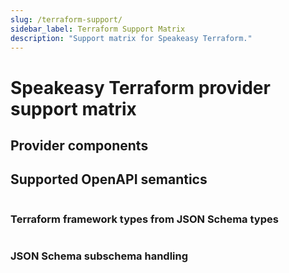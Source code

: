 ```yaml
---
slug: /terraform-support/
sidebar_label: Terraform Support Matrix
description: "Support matrix for Speakeasy Terraform."
---
```



# Speakeasy Terraform provider support matrix

## Provider components

<Table
  data={[
    {
      component: "Resource schemas",
      extension: "`x-speakeasy-entity-operation: MyEntity#create`",
      generation: "Hoists and merges JSON Schemas associated with all create, read, update, and delete operations appropriately.",
      docs: "[Docs link](/docs/terraform/entity-mapping#specify-crud-operations-for-api-endpoints)"
    },
    {
      component: "Data source schemas",
      extension: "`x-speakeasy-entity-operation: MyEntity#read`",
      generation: "Hoists and merges JSON Schemas associated with all read operations into a single data source.",
      docs: "[Docs link](/docs/terraform/entity-mapping#specify-crud-operations-for-api-endpoints)"
    },
    {
      component: "Create methods",
      extension: "`x-speakeasy-entity-operation: MyEntity#create`",
      generation: "Speakeasy generates platform connector logic to invoke all API requests and save responses to the Terraform state.",
      docs: "[Docs link](/docs/terraform/entity-mapping#specify-crud-operations-for-api-endpoints)"
    },
    {
      component: "Read methods",
      extension: "`x-speakeasy-entity-operation: MyEntity#read`",
      generation: "Speakeasy generates platform connector logic to invoke all API requests and save responses to the Terraform state. Also invoked in `CREATE` and `UPDATE` methods for additional data calls, enabling drift detection and import.",
      docs: "[Docs link](/docs/terraform/entity-mapping#specify-crud-operations-for-api-endpoints)"
    },
    {
      component: "Update methods",
      extension: "`x-speakeasy-entity-operation: MyEntity#update`",
      generation: "Speakeasy generates platform connector logic to invoke all API requests and save responses to the Terraform state. Plan modifiers force resource recreation when needed.",
      docs: "[Docs link](/docs/terraform/entity-mapping#specify-crud-operations-for-api-endpoints)"
    },
    {
      component: "Delete methods",
      extension: "`x-speakeasy-entity-operation: MyEntity#delete`",
      generation: "Speakeasy generates platform connector logic to invoke all API requests and save responses to the Terraform state.",
      docs: "[Docs link](/docs/terraform/entity-mapping#specify-crud-operations-for-api-endpoints)"
    },
    {
      component: "Plan validators",
      extension: "`x-speakeasy-plan-validators`",
      generation: "Generated when using restricted OpenAPI data types (for example, JSON fields, date fields). Also generated for specific Speakeasy extensions.",
      docs: "[Docs link](/docs/terraform/validation-dependencies#add-custom-validation-logic)"
    },
    {
      component: "Plan modifiers",
      extension: "`x-speakeasy-plan-modifiers`",
      generation: "Ensures API and `terraform state` and `terraform plan` commands have appropriate semantics, such as [diff-detection](/docs/terraform/plan-modification#suppress-unnecessary-plan-changes).",
      docs: "[Docs link](/docs/terraform/plan-modification#add-custom-plan-modification)"
    },
    {
      component: "Resource imports",
      extension: "n/a",
      generation: "Each `resource` will be inserted into the provider resource list.",
      docs: "[Docs link](/docs/terraform/configuration#custom-resources-or-data-sources)"
    }
  ]}
  columns={[
    { key: "component", header: "Provider components" },
    { key: "extension", header: "Speakeasy extension" },
    { key: "generation", header: "Speakeasy generation" },
    { key: "docs", header: "Full docs" }
  ]}
/>

## Supported OpenAPI semantics

<Table
  data={[
    {
      semantic: "Resource schemas (const)",
      support: "✅ Full support",
      comments: "When an attribute in an OpenAPI document is specified as `const`, it is removed from a Terraform schema and automatically included in requests or assumed in responses."
    },
    {
      semantic: "Resource schemas (default)",
      support: "✅ Full support",
      comments: "When an attribute specifies a default value, this value will be used whenever that attribute is not explicitly set, ensuring consistency and reliability."
    },
    {
      semantic: "Server configuration",
      support: "✅ Full support",
      comments: "The provider includes a `server_url` variable, allowing it to be used with any API server. By default, this variable is set to the first entry in the `servers` field of the OpenAPI document."
    },
    {
      semantic: "Global authentication",
      support: "✅ Full support",
      comments: "All authentication mechanisms that rely on static authorization are supported, with their values automatically configurable in the provider settings."
    },
    {
      semantic: "Query parameter serialization",
      support: "✅ Full support",
      comments: "All query parameter attributes will be available as resource or data source attributes in a Terraform-native format. Might require remapping through `x-speakeasy-match`."
    },
    {
      semantic: "Request headers",
      support: "✅ Full support",
      comments: "All request attributes will be available as resource or data source attributes in a Terraform-native format."
    },
    {
      semantic: "Multiple API requests in one CRUD step",
      support: "✅ Full support",
      comments: "For example, `create` requires two API calls."
    },
    {
      semantic: "JSON Schema `type: string`",
      support: "✅ Full support",
      comments: ""
    },
    {
      semantic: "JSON Schema `type: number`",
      support: "✅ Full support",
      comments: ""
    },
    {
      semantic: "JSON Schema `type: integer`",
      support: "✅ Full support",
      comments: ""
    },
    {
      semantic: "JSON Schema `type: boolean`",
      support: "✅ Full support",
      comments: ""
    },
    {
      semantic: "JSON Schema `type: object`",
      support: "✅ Full support",
      comments: ""
    },
    {
      semantic: "JSON Schema `type: null`",
      support: "✅ Full support",
      comments: ""
    },
    {
      semantic: "JSON Schema `required: [requiredPropertyA, ...]`",
      support: "✅ Full support",
      comments: "Combined into `Required` or `Optional` Terraform attribute modifiers."
    },
    {
      semantic: "JSON Schema `enum: [...values...]`",
      support: "✅ Full support",
      comments: "A plan validator is added to assert that only one of the predefined values is set."
    },
    {
      semantic: "JSON Schema `type: array`",
      support: "✅ Full support",
      comments: ""
    },
    {
      semantic: "JSON Schema `type: array, minItems: N`",
      support: "✅ Full support",
      comments: "A plan validator is added to ensure the Terraform `ListAttribute` has `N` items set."
    },
    {
      semantic: "JSON Schema `type: array, maxItems: J`",
      support: "✅ Full support",
      comments: "A plan validator is added to ensure the Terraform `ListAttribute` has `J` items set."
    },
    {
      semantic: "JSON Schema `type: array, uniqueItems: true`",
      support: "✅ Full support",
      comments: "A plan validator is added to ensure the Terraform `ListAttribute` has all items as unique values."
    },
    {
      semantic: "JSON Schema `type: number, format: float`",
      support: "✅ Full support",
      comments: ""
    },
    {
      semantic: "JSON Schema `type: number, format: double`",
      support: "✅ Full support",
      comments: ""
    },
    {
      semantic: "JSON Schema `type: integer, format: int32`",
      support: "✅ Full support",
      comments: ""
    },
    {
      semantic: "JSON Schema `type: integer, format: int64`",
      support: "✅ Full support",
      comments: ""
    },
    {
      semantic: "JSON Schema `type: string, format: date`",
      support: "✅ Full support",
      comments: "A plan validator is added to ensure that this string value is set to a date in the YYYY-MM-DD format."
    },
    {
      semantic: "JSON Schema `type: string, format: date-time`",
      support: "✅ Full support",
      comments: "A plan validator is added to ensure that this string value is RFC 3339-compatible."
    },
    {
      semantic: "JSON Schema `format: binary`",
      support: "✅ Full support",
      comments: "Accessible as a string attribute."
    },
    {
      semantic: "JSON Schema `nullable: true`",
      support: "✅ Full support",
      comments: "Combined into `Required` or `Optional` Terraform attribute modifiers."
    },
    {
      semantic: "JSON Schema `additionalProperties: true`",
      support: "✅ Full support",
      comments: "A free-form object without `additionalProperties: true` is treated as an empty object."
    },
    {
      semantic: "JSON Schema `additionalProperties: ${JSON Schema}`",
      support: "✅ Full support",
      comments: "Full support for defining schemas for additional properties."
    },
    {
      semantic: "JSON Schema `oneOf: [${JSON Schema}, ...]`",
      support: "✅ Full support",
      comments: "Represented as a nested object with one child attribute for each `oneOf` subschema. A plan validator is added that asserts only one child attribute can be set."
    },
    {
      semantic: "JSON Schema `anyOf: [${JSON Schema}, ...]`",
      support: "✅ Full support",
      comments: "Considered the same as `oneOf`."
    },
    {
      semantic: "JSON Schema `allOf: [${JSON Schema}, ...]`",
      support: "✅ Full support",
      comments: "Constructs an \"uber-type\" by merging the superset of all subschemas."
    },
    {
      semantic: "JSON Schema \"Any\" Type",
      support: "✅ Full support",
      comments: "Requires the `x-speakeasy-type-override: any` annotation. Used as an escape hatch."
    },
    {
      semantic: "OpenAPI `readOnly: true`",
      support: "✅ Full support",
      comments: ""
    },
    {
      semantic: "OpenAPI `writeOnly: true`",
      support: "✅ Full support",
      comments: ""
    },
    {
      semantic: "Example generation",
      support: "✅ Full support",
      comments: "Propagates `example` and `examples` into generated Terraform resource examples. Uses a type-appropriate value for other cases."
    },
    {
      semantic: "Operation-specific authentication",
      support: "⚠️ Partial support",
      comments: "Speakeasy doesn't support overriding global authentication on specific operations without advanced techniques like monkey patching."
    },
    {
      semantic: "`label` or `matrix` path param serialization",
      support: "⚠️ No support",
      comments: "Remapping may be required through `x-speakeasy-match`."
    },
    {
      semantic: "XML request body serialization",
      support: "⚠️ Partial support",
      comments: "Full support for JSON data types but no support for XML."
    },
    {
      semantic: "XML response body deserialization",
      support: "⚠️ Partial support",
      comments: "Full support for JSON data types but no support for XML response bodies."
    },
    {
      semantic: "Circular references",
      support: "⚠️ Partial support",
      comments: "`x-speakeasy-type-override: any` enables setting attributes with `jsonencode(...arbitrary data...)`."
    },
    {
      semantic: "Lists of lists of primitives",
      support: "⚠️ Partial support",
      comments: "`x-speakeasy-type-override: any` enables setting lists of lists, but Terraform's `ListAttribute` only supports primitive types."
    }
  ]}
  columns={[
    { key: "semantic", header: "OpenAPI semantics" },
    { key: "support", header: "Speakeasy support" },
    { key: "comments", header: "Comments & limitations" }
  ]}
/>

### Terraform framework types from JSON Schema types

<Table
  data={[
    {
      schemaType: "`type: string`",
      additions: "-",
      terraformType: "`schema.StringAttribute`",
      notes: ""
    },
    {
      schemaType: "`type: number`",
      additions: "-",
      terraformType: "`schema.NumberAttribute`",
      notes: ""
    },
    {
      schemaType: "`type: integer`",
      additions: "-",
      terraformType: "`schema.Int64Attribute`",
      notes: ""
    },
    {
      schemaType: "`type: boolean`",
      additions: "-",
      terraformType: "`schema.BoolAttribute`",
      notes: ""
    },
    {
      schemaType: "`type: array`",
      additions: "-",
      terraformType: "`schema.ListAttribute` or `schema.ListNestedAttribute`",
      notes: "A `ListAttribute` is used when `items` has the primitive `type`."
    },
    {
      schemaType: "`type: array`",
      additions: "`format: set`",
      terraformType: "`schema.SetAttribute` or `schema.SetNestedAttribute`",
      notes: "A `SetAttribute` is used when `items` has the primitive `type`."
    },
    {
      schemaType: "`type: object`",
      additions: "`properties: {...}`",
      terraformType: "`schema.SingleNestedAttribute`",
      notes: ""
    },
    {
      schemaType: "`type: object`",
      additions: "`additionalProperties: {...}`",
      terraformType: "`schema.MapAttribute` or `schema.MapNestedAttribute`",
      notes: "A `MapAttribute` is used when `additionalProperties` has the primitive `type`."
    },
    {
      schemaType: "`type: null`",
      additions: "N/A",
      terraformType: "",
      notes: "Element ignored"
    }
  ]}
  columns={[
    { key: "schemaType", header: "JSON Schema type" },
    { key: "additions", header: "JSON Schema additions" },
    { key: "terraformType", header: "Terraform framework type" },
    { key: "notes", header: "Notes" }
  ]}
/>

### JSON Schema subschema handling

<Table
  data={[
    {
      type: "`oneOf`",
      handling: "A `schema.SingleNestedAttribute` is created with one key for each `oneOf` child. Plan validator ensures that only one subattribute is used.",
      docs: "[Docs link](/docs/terraform/extensions#the-oneof-keyword)"
    },
    {
      type: "`anyOf`",
      handling: "Considered the same as `oneOf`. Speakeasy does not strictly enforce this subschema type in production environments.",
      docs: "[Docs link](/docs/terraform/extensions#the-anyof-keyword)"
    },
    {
      type: "`allOf`",
      handling: "Merges all subschemas. When the subschemas are objects, it creates a composite object with properties from all child schemas.",
      docs: "[Docs link](/docs/terraform/extensions#the-allof-keyword)"
    }
  ]}
  columns={[
    { key: "type", header: "JSON Schema subschema type" },
    { key: "handling", header: "Handling" },
    { key: "docs", header: "Full docs" }
  ]}
/>
